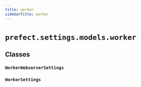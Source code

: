 ```yaml
---
title: worker
sidebarTitle: worker
---
```


# `prefect.settings.models.worker`

## Classes

### `WorkerWebserverSettings` <sup><a href="https://github.com/PrefectHQ/prefect/blob/main/src/prefect/settings/models/worker.py#L9" target="_blank"><Icon icon="github" size="14" /></a></sup>

### `WorkerSettings` <sup><a href="https://github.com/PrefectHQ/prefect/blob/main/src/prefect/settings/models/worker.py#L25" target="_blank"><Icon icon="github" size="14" /></a></sup>
